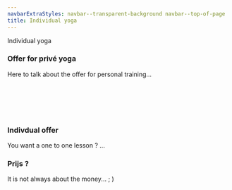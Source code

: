```yaml
---
navbarExtraStyles: navbar--transparent-background navbar--top-of-page
title: Individual yoga
---
```


<Section>
  <Background imageName="meditation.jpg" className="vh-50 w-100">
    <SectionFooter className="text--light text--emphasized ml-3">
      Individual yoga
    </SectionFooter>
  </Background>
  <Content className="w-100">
    <h3> Offer for privé yoga </h3>
    Here to talk about the offer for personal training...
    <br/><br/><br/><br/><br/><br/>
  </Content>
</Section>

<Section>
  <Content>
    <h3>Indivdual offer</h3>
    You want a one to one lesson ? ...
  </Content>
  <Content className="vh-30 pl-0 pr-0">
    <Image name="nature-chill.JPG" />
  </Content>

  <Content className="vh-30 pl-0 pr-0">
    <Image name="nature-chill.JPG" />
  </Content>
  <Content>
    <h3>Prijs ?</h3>
    It is not always about the money... ; )
  </Content>
</Section>